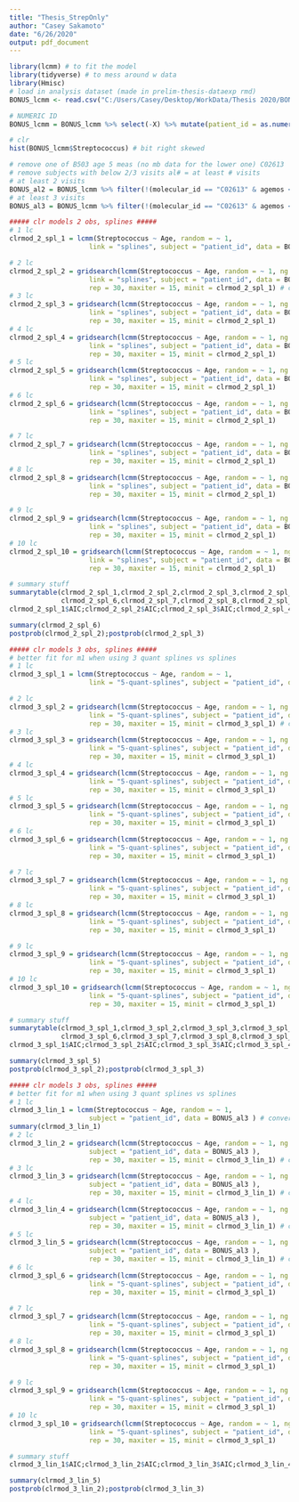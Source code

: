 ---
title: "Thesis_StrepOnly"
author: "Casey Sakamoto"
date: "6/26/2020"
output: pdf_document
---

```{r setup, include=FALSE}
library(lcmm) # to fit the model 
library(tidyverse) # to mess around w data
library(Hmisc)
# load in analysis dataset (made in prelim-thesis-dataexp rmd)
BONUS_lcmm <- read.csv("C:/Users/Casey/Desktop/WorkData/Thesis 2020/BONUS_lcmm.csv")

# NUMERIC ID
BONUS_lcmm = BONUS_lcmm %>% select(-X) %>% mutate(patient_id = as.numeric(str_sub(Patient,start=2)))

# clr
hist(BONUS_lcmm$Streptococcus) # bit right skewed
```

```{r data manip}
# remove one of B503 age 5 meas (no mb data for the lower one) C02613
# remove subjects with below 2/3 visits al# = at least # visits
# at least 2 visits
BONUS_al2 = BONUS_lcmm %>% filter(!(molecular_id == "C02613" & agemos < 4.8)) %>% filter(Num_Samples > 1)
# at least 3 visits
BONUS_al3 = BONUS_lcmm %>% filter(!(molecular_id == "C02613" & agemos < 4.8)) %>% filter(Num_Samples > 2)
```

```{r clr 2 obs spline models}
##### clr models 2 obs, splines #####
# 1 lc
clrmod_2_spl_1 = lcmm(Streptococcus ~ Age, random = ~ 1,
                    link = "splines", subject = "patient_id", data = BONUS_al2 ) # converges

# 2 lc
clrmod_2_spl_2 = gridsearch(lcmm(Streptococcus ~ Age, random = ~ 1, ng = 2, mixture = ~ 1,
                    link = "splines", subject = "patient_id", data = BONUS_al2 ),
                    rep = 30, maxiter = 15, minit = clrmod_2_spl_1) # converges
# 3 lc
clrmod_2_spl_3 = gridsearch(lcmm(Streptococcus ~ Age, random = ~ 1, ng = 3, mixture = ~ 1,
                    link = "splines", subject = "patient_id", data = BONUS_al2 ),
                    rep = 30, maxiter = 15, minit = clrmod_2_spl_1)
# 4 lc
clrmod_2_spl_4 = gridsearch(lcmm(Streptococcus ~ Age, random = ~ 1, ng = 4, mixture = ~ 1,
                    link = "splines", subject = "patient_id", data = BONUS_al2 ),
                    rep = 30, maxiter = 15, minit = clrmod_2_spl_1)
# 5 lc
clrmod_2_spl_5 = gridsearch(lcmm(Streptococcus ~ Age, random = ~ 1, ng = 5, mixture = ~ 1,
                    link = "splines", subject = "patient_id", data = BONUS_al2 ),
                    rep = 30, maxiter = 15, minit = clrmod_2_spl_1)
# 6 lc
clrmod_2_spl_6 = gridsearch(lcmm(Streptococcus ~ Age, random = ~ 1, ng = 6, mixture = ~ 1,
                    link = "splines", subject = "patient_id", data = BONUS_al2 ),
                    rep = 30, maxiter = 15, minit = clrmod_2_spl_1)

# 7 lc
clrmod_2_spl_7 = gridsearch(lcmm(Streptococcus ~ Age, random = ~ 1, ng = 7, mixture = ~ 1,
                    link = "splines", subject = "patient_id", data = BONUS_al2 ),
                    rep = 30, maxiter = 15, minit = clrmod_2_spl_1)
# 8 lc
clrmod_2_spl_8 = gridsearch(lcmm(Streptococcus ~ Age, random = ~ 1, ng = 8, mixture = ~ 1,
                    link = "splines", subject = "patient_id", data = BONUS_al2 ),
                    rep = 30, maxiter = 15, minit = clrmod_2_spl_1)

# 9 lc
clrmod_2_spl_9 = gridsearch(lcmm(Streptococcus ~ Age, random = ~ 1, ng = 9, mixture = ~ 1,
                    link = "splines", subject = "patient_id", data = BONUS_al2 ),
                    rep = 30, maxiter = 15, minit = clrmod_2_spl_1)
# 10 lc
clrmod_2_spl_10 = gridsearch(lcmm(Streptococcus ~ Age, random = ~ 1, ng = 10, mixture = ~ 1,
                    link = "splines", subject = "patient_id", data = BONUS_al2 ),
                    rep = 30, maxiter = 15, minit = clrmod_2_spl_1)

# summary stuff
summarytable(clrmod_2_spl_1,clrmod_2_spl_2,clrmod_2_spl_3,clrmod_2_spl_4,clrmod_2_spl_5,
             clrmod_2_spl_6,clrmod_2_spl_7,clrmod_2_spl_8,clrmod_2_spl_9,clrmod_2_spl_10)
clrmod_2_spl_1$AIC;clrmod_2_spl_2$AIC;clrmod_2_spl_3$AIC;clrmod_2_spl_4$AIC

summary(clrmod_2_spl_6)
postprob(clrmod_2_spl_2);postprob(clrmod_2_spl_3)
```
```{r clr 3 obs spline models}
##### clr models 3 obs, splines #####
# better fit for m1 when using 3 quant splines vs splines
# 1 lc
clrmod_3_spl_1 = lcmm(Streptococcus ~ Age, random = ~ 1,
                    link = "5-quant-splines", subject = "patient_id", data = BONUS_al3 ) # converges

# 2 lc
clrmod_3_spl_2 = gridsearch(lcmm(Streptococcus ~ Age, random = ~ 1, ng = 2, mixture = ~ 1,
                    link = "5-quant-splines", subject = "patient_id", data = BONUS_al3 ),
                    rep = 30, maxiter = 15, minit = clrmod_3_spl_1) # converges
# 3 lc
clrmod_3_spl_3 = gridsearch(lcmm(Streptococcus ~ Age, random = ~ 1, ng = 3, mixture = ~ 1,
                    link = "5-quant-splines", subject = "patient_id", data = BONUS_al3 ),
                    rep = 30, maxiter = 15, minit = clrmod_3_spl_1)
# 4 lc
clrmod_3_spl_4 = gridsearch(lcmm(Streptococcus ~ Age, random = ~ 1, ng = 4, mixture = ~ 1,
                    link = "5-quant-splines", subject = "patient_id", data = BONUS_al3 ),
                    rep = 30, maxiter = 15, minit = clrmod_3_spl_1)
# 5 lc
clrmod_3_spl_5 = gridsearch(lcmm(Streptococcus ~ Age, random = ~ 1, ng = 5, mixture = ~ 1,
                    link = "5-quant-splines", subject = "patient_id", data = BONUS_al3 ),
                    rep = 30, maxiter = 15, minit = clrmod_3_spl_1)
# 6 lc
clrmod_3_spl_6 = gridsearch(lcmm(Streptococcus ~ Age, random = ~ 1, ng = 6, mixture = ~ 1,
                    link = "5-quant-splines", subject = "patient_id", data = BONUS_al3 ),
                    rep = 30, maxiter = 15, minit = clrmod_3_spl_1)

# 7 lc
clrmod_3_spl_7 = gridsearch(lcmm(Streptococcus ~ Age, random = ~ 1, ng = 7, mixture = ~ 1,
                    link = "5-quant-splines", subject = "patient_id", data = BONUS_al3 ),
                    rep = 30, maxiter = 15, minit = clrmod_3_spl_1)
# 8 lc
clrmod_3_spl_8 = gridsearch(lcmm(Streptococcus ~ Age, random = ~ 1, ng = 8, mixture = ~ 1,
                    link = "5-quant-splines", subject = "patient_id", data = BONUS_al3 ),
                    rep = 30, maxiter = 15, minit = clrmod_3_spl_1)

# 9 lc
clrmod_3_spl_9 = gridsearch(lcmm(Streptococcus ~ Age, random = ~ 1, ng = 9, mixture = ~ 1,
                    link = "5-quant-splines", subject = "patient_id", data = BONUS_al3 ),
                    rep = 30, maxiter = 15, minit = clrmod_3_spl_1)
# 10 lc
clrmod_3_spl_10 = gridsearch(lcmm(Streptococcus ~ Age, random = ~ 1, ng = 10, mixture = ~ 1,
                    link = "5-quant-splines", subject = "patient_id", data = BONUS_al3 ),
                    rep = 30, maxiter = 15, minit = clrmod_3_spl_1)

# summary stuff
summarytable(clrmod_3_spl_1,clrmod_3_spl_2,clrmod_3_spl_3,clrmod_3_spl_4,clrmod_3_spl_5,
             clrmod_3_spl_6,clrmod_3_spl_7,clrmod_3_spl_8,clrmod_3_spl_9,clrmod_3_spl_10)
clrmod_3_spl_1$AIC;clrmod_3_spl_2$AIC;clrmod_3_spl_3$AIC;clrmod_3_spl_4$AIC;clrmod_3_spl_5$AIC

summary(clrmod_3_spl_5)
postprob(clrmod_3_spl_2);postprob(clrmod_3_spl_3)
```

```{r clr 3 obs linear models}
##### clr models 3 obs, splines #####
# better fit for m1 when using 3 quant splines vs splines
# 1 lc
clrmod_3_lin_1 = lcmm(Streptococcus ~ Age, random = ~ 1,
                    subject = "patient_id", data = BONUS_al3 ) # converges
summary(clrmod_3_lin_1)
# 2 lc
clrmod_3_lin_2 = gridsearch(lcmm(Streptococcus ~ Age, random = ~ 1, ng = 2, mixture = ~ 1,
                    subject = "patient_id", data = BONUS_al3 ),
                    rep = 30, maxiter = 15, minit = clrmod_3_lin_1) # converges
# 3 lc
clrmod_3_lin_3 = gridsearch(lcmm(Streptococcus ~ Age, random = ~ 1, ng = 3, mixture = ~ 1,
                    subject = "patient_id", data = BONUS_al3 ),
                    rep = 30, maxiter = 15, minit = clrmod_3_lin_1) # converges
# 4 lc
clrmod_3_lin_4 = gridsearch(lcmm(Streptococcus ~ Age, random = ~ 1, ng = 4, mixture = ~ 1,
                    subject = "patient_id", data = BONUS_al3 ),
                    rep = 30, maxiter = 15, minit = clrmod_3_lin_1) # converges
# 5 lc
clrmod_3_lin_5 = gridsearch(lcmm(Streptococcus ~ Age, random = ~ 1, ng = 5, mixture = ~ 1,
                    subject = "patient_id", data = BONUS_al3 ),
                    rep = 30, maxiter = 15, minit = clrmod_3_lin_1) # converges
# 6 lc
clrmod_3_spl_6 = gridsearch(lcmm(Streptococcus ~ Age, random = ~ 1, ng = 6, mixture = ~ 1,
                    link = "5-quant-splines", subject = "patient_id", data = BONUS_al3 ),
                    rep = 30, maxiter = 15, minit = clrmod_3_spl_1)

# 7 lc
clrmod_3_spl_7 = gridsearch(lcmm(Streptococcus ~ Age, random = ~ 1, ng = 7, mixture = ~ 1,
                    link = "5-quant-splines", subject = "patient_id", data = BONUS_al3 ),
                    rep = 30, maxiter = 15, minit = clrmod_3_spl_1)
# 8 lc
clrmod_3_spl_8 = gridsearch(lcmm(Streptococcus ~ Age, random = ~ 1, ng = 8, mixture = ~ 1,
                    link = "5-quant-splines", subject = "patient_id", data = BONUS_al3 ),
                    rep = 30, maxiter = 15, minit = clrmod_3_spl_1)

# 9 lc
clrmod_3_spl_9 = gridsearch(lcmm(Streptococcus ~ Age, random = ~ 1, ng = 9, mixture = ~ 1,
                    link = "5-quant-splines", subject = "patient_id", data = BONUS_al3 ),
                    rep = 30, maxiter = 15, minit = clrmod_3_spl_1)
# 10 lc
clrmod_3_spl_10 = gridsearch(lcmm(Streptococcus ~ Age, random = ~ 1, ng = 10, mixture = ~ 1,
                    link = "5-quant-splines", subject = "patient_id", data = BONUS_al3 ),
                    rep = 30, maxiter = 15, minit = clrmod_3_spl_1)

# summary stuff
clrmod_3_lin_1$AIC;clrmod_3_lin_2$AIC;clrmod_3_lin_3$AIC;clrmod_3_lin_4$AIC;clrmod_3_lin_5$AIC

summary(clrmod_3_lin_5)
postprob(clrmod_3_lin_2);postprob(clrmod_3_lin_3)
```

